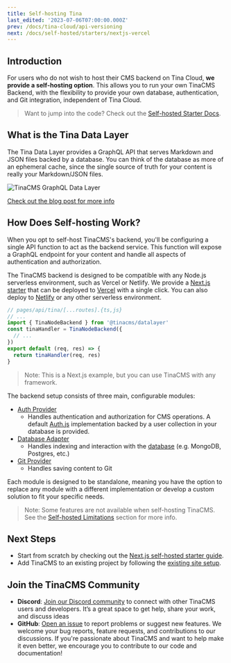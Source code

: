 ```yaml
---
title: Self-hosting Tina
last_edited: '2023-07-06T07:00:00.000Z'
prev: /docs/tina-cloud/api-versioning
next: /docs/self-hosted/starters/nextjs-vercel
---
```


## Introduction

<!-- TODO: Record a short clip that briefly explains the concept of self-hosting TinaCMS Backend. -->

For users who do not wish to host their CMS backend on Tina Cloud, **we provide a self-hosting option**. This allows you to run your own TinaCMS Backend, with the flexibility to provide your own database, authentication, and Git integration, independent of Tina Cloud.

> Want to jump into the code? Check out the [Self-hosted Starter Docs](/docs/self-hosted/starters/nextjs-vercel/).

## What is the Tina Data Layer

The Tina Data Layer provides a GraphQL API that serves Markdown and JSON files backed by a database. You can think of the database as more of an ephemeral cache, since the single source of truth for your content is really your Markdown/JSON files.

![TinaCMS GraphQL Data Layer](https://res.cloudinary.com/forestry-demo/image/upload/v1675375259/tinacms-data-layer_geyrv8.png "TinaCMS Data Layer")

[Check out the blog post for more info](/blog/self-hosted-datalayer/)

## How Does Self-hosting Work?

When you opt to self-host TinaCMS's backend, you'll be configuring a single API function to act as the backend service. This function will expose a GraphQL endpoint for your content and handle all aspects of authentication and authorization.

The TinaCMS backend is designed to be compatible with any Node.js serverless environment, such as Vercel or Netlify. We provide a [Next.js starter](/docs/self-hosted/starters/nextjs-vercel) that can be deployed to [Vercel](https://vercel.com/) with a single click. You can also deploy to [Netlify](https://www.netlify.com/) or any other serverless environment.

```js
// pages/api/tina/[...routes].{ts,js}
// ...
import { TinaNodeBackend } from '@tinacms/datalayer'
const tinaHandler = TinaNodeBackend({
  // ...
})
export default (req, res) => {
  return tinaHandler(req, res)
}
```

> Note: This is a Next.js example, but you can use TinaCMS with any framework.

The backend setup consists of three main, configurable modules:

* [Auth Provider](/docs/reference/self-hosted/auth-provider/overview)
  * Handles authentication and authorization for CMS operations. A default [Auth.js](/docs/reference/self-hosted/auth-provider/authjs) implementation backed by a user collection in your database is provided.
* [Database Adapter](/docs/reference/self-hosted/database-adapter/overview)
  * Handles indexing and interaction with the [database](/docs/tina-cloud/faq/#why-do-i-need-a-database-when-using-markdown) (e.g. MongoDB, Postgres, etc.)
* [Git Provider](/docs/reference/self-hosted/git-provider/overview)
  * Handles saving content to Git

Each module is designed to be standalone, meaning you have the option to replace any module with a different implementation or develop a custom solution to fit your specific needs.

> Note: Some features are not available when self-hosting TinaCMS. See the [Self-hosted Limitations](/docs/tina-cloud/faq/#features-unavailable-in-self-hosted-tina-compared-to-tina-cloud) section for more info.

## Next Steps

* Start from scratch by checking out the [Next.js self-hosted starter guide](/docs/self-hosted/starters/nextjs-vercel/).
* Add TinaCMS to an existing project by following the [existing site setup](/docs/self-hosted/existing-site/).

## Join the TinaCMS Community

* **Discord**: [Join our Discord community](https://discord.com/invite/zumN63Ybpf) to connect with other TinaCMS users and developers. It’s a great space to get help, share your work, and discuss ideas
* **GitHub**: [Open an issue](https://github.com/tinacms/tinacms/issues/new/choose) to report problems or suggest new features. We welcome your bug reports, feature requests, and contributions to our discussions. If you're passionate about TinaCMS and want to help make it even better, we encourage you to contribute to our code and documentation!

